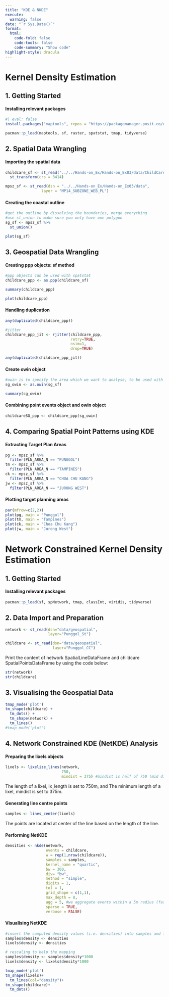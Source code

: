```yaml
---
title: "KDE & NKDE"
execute: 
  warning: false
date: "`r Sys.Date()`"
format:
  html:
    code-fold: false
    code-tools: false
    code-summary: "Show code"
highlight-style: dracula
---
```


# Kernel Density Estimation

## **1. Getting Started**

#### Installing relevant packages

```r
#| eval: false
install.packages("maptools", repos = "https://packagemanager.posit.co/cran/2023-10-13")
```

```r
pacman::p_load(maptools, sf, raster, spatstat, tmap, tidyverse)
```

## **2. Spatial Data Wrangling**

#### Importing the spatial data

```r
childcare_sf <- st_read("../../Hands-on_Ex/Hands-on_Ex03/data/ChildCareServices.geojson") %>%
  st_transform(crs = 3414)
```

```r
mpsz_sf <- st_read(dsn = "../../Hands-on_Ex/Hands-on_Ex03/data", 
                layer = "MP14_SUBZONE_WEB_PL")
```

#### Creating the coastal outline

```r
#get the outline by dissolving the boundaries, merge everything
#use st_union to make sure you only have one polygon
sg_sf <- mpsz_sf %>%
  st_union() 
```

```r
plot(sg_sf)
```

## **3. Geospatial Data Wrangling**

#### Creating ppp objects: sf method

```r
#ppp objects can be used with spatstat
childcare_ppp <- as.ppp(childcare_sf)
```

```r
summary(childcare_ppp)
```

```r
plot(childcare_ppp)
```

#### Handling duplication

```r
any(duplicated(childcare_ppp))
```

```r
#jitter
childcare_ppp_jit <- rjitter(childcare_ppp, 
                             retry=TRUE, 
                             nsim=1, 
                             drop=TRUE)
```

```r
any(duplicated(childcare_ppp_jit))
```

#### Create owin object

```r
#owin is to specify the area which we want to analyse, to be used with spatstat
sg_owin <- as.owin(sg_sf)
```

```r
summary(sg_owin)
```

#### Combining point events object and owin object

```r
childcareSG_ppp <- childcare_ppp[sg_owin]
```

## **4. Comparing Spatial Point Patterns using KDE**

#### Extracting Target Plan Areas

```r
pg <- mpsz_sf %>%
  filter(PLN_AREA_N == "PUNGGOL")
tm <- mpsz_sf %>%
  filter(PLN_AREA_N == "TAMPINES")
ck <- mpsz_sf %>%
  filter(PLN_AREA_N == "CHOA CHU KANG")
jw <- mpsz_sf %>%
  filter(PLN_AREA_N == "JURONG WEST")
```

#### Plotting target planning areas

```r
par(mfrow=c(2,2))
plot(pg, main = "Punggol")
plot(tm, main = "Tampines")
plot(ck, main = "Choa Chu Kang")
plot(jw, main = "Jurong West")
```

# Network Constrained Kernel Density Estimation

## **1. Getting Started**

#### Installing relevant packages

```r
pacman::p_load(sf, spNetwork, tmap, classInt, viridis, tidyverse)
```

## **2. Data Import and Preparation**

```r
network <- st_read(dsn="data/geospatial", 
                   layer="Punggol_St")
```

```r
childcare <- st_read(dsn="data/geospatial",
                     layer="Punggol_CC")
```

Print the content of network SpatialLineDataFrame and childcare SpatialPointsDataFrame by using the code below:

```r
str(network)
str(childcare)
```

## **3. Visualising the Geospatial Data**

```r
tmap_mode('plot')
tm_shape(childcare) + 
  tm_dots() + 
  tm_shape(network) +
  tm_lines()
#tmap_mode('plot')
```

## **4. Network Constrained KDE (NetKDE) Analysis**

#### Preparing the lixels objects

```r
lixels <- lixelize_lines(network, 
                         750, 
                         mindist = 375) #mindist is half of 750 (mid distance)
```

The length of a lixel, lx_length is set to 750m, and
The minimum length of a lixel, mindist is set to 375m.

#### Generating line centre points

```r
samples <- lines_center(lixels)
```

The points are located at center of the line based on the length of the line.

#### Performing NetKDE

```r
densities <- nkde(network, 
                  events = childcare,
                  w = rep(1,nrow(childcare)),
                  samples = samples,
                  kernel_name = "quartic",
                  bw = 300, 
                  div= "bw", 
                  method = "simple", 
                  digits = 1, 
                  tol = 1,
                  grid_shape = c(1,1), 
                  max_depth = 8,
                  agg = 5, #we aggregate events within a 5m radius (faster calculation)
                  sparse = TRUE,
                  verbose = FALSE)
```

#### Visualising NetKDE

```r
#insert the computed density values (i.e. densities) into samples and lixels objects as density field.
samples$density <- densities
lixels$density <- densities
```

```r
# rescaling to help the mapping
samples$density <- samples$density*1000
lixels$density <- lixels$density*1000
```

```r
tmap_mode('plot')
tm_shape(lixels)+
  tm_lines(col="density")+
tm_shape(childcare)+
  tm_dots()
```